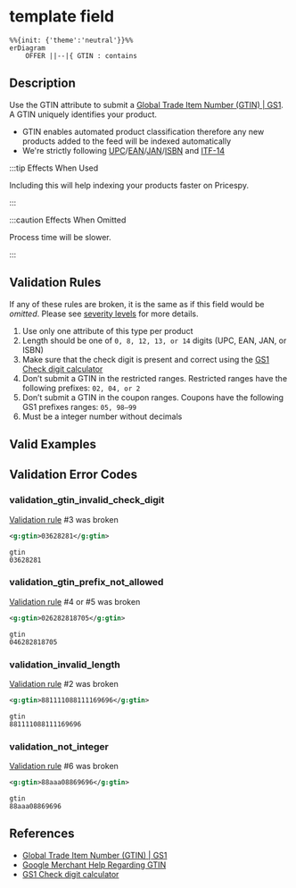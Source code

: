 
# template field

<OptionalField />

```mermaid
%%{init: {'theme':'neutral'}}%%
erDiagram
    OFFER ||--|{ GTIN : contains
```


## Description

Use the GTIN attribute to submit a [Global Trade Item Number (GTIN) | GS1](https://www.gs1.org/standards/id-keys/gtin). A GTIN uniquely identifies your product.

- GTIN enables automated product classification therefore any new products added to the feed will be indexed automatically
- We're strictly following [UPC](https://en.wikipedia.org/wiki/Universal_Product_Code#Composition)/[EAN](https://en.wikipedia.org/wiki/International_Article_Number#Composition)/[JAN](https://en.wikipedia.org/wiki/International_Article_Number#jan)/[ISBN](https://en.wikipedia.org/wiki/International_Standard_Book_Number) and [ITF-14](https://en.wikipedia.org/wiki/ITF-14)
  
:::tip Effects When Used

Including this will help indexing your products faster on Pricespy.

:::

:::caution Effects When Omitted

Process time will be slower.

:::

## Validation Rules

If any of these rules are broken, it is the same as if this field would be *omitted*. Please see [severity levels](/docs/terminology/severity-levels) for more details.

1. Use only one attribute of this type per product
1. Length should be one of `0, 8, 12, 13, or 14` digits (UPC, EAN, JAN, or ISBN)
1. Make sure that the check digit is present and correct using the [GS1 Check digit calculator](https://www.gs1.org/check*digit*calculator)
1. Don’t submit a GTIN in the restricted ranges. Restricted ranges have the following prefixes: `02, 04, or 2`
1. Don’t submit a GTIN in the coupon ranges. Coupons have the following GS1 prefixes ranges: `05, 98–99`
1. Must be a integer number without decimals

## Valid Examples

<ValidExamples/>


## Validation Error Codes

### validation_gtin_invalid_check_digit

[Validation rule](#validation-rules) #3 was broken


<Tabs>
  <TabItem value="xml" label="Example: Invalid XML value" default>

```xml
<g:gtin>03628281</g:gtin>          
```


 </TabItem>
  <TabItem value="csv" label="Example: Invalid CSV value">

```csv
gtin
03628281          
```

  </TabItem>
</Tabs>

### validation_gtin_prefix_not_allowed

[Validation rule](#validation-rules) #4 or #5 was broken

<Tabs>
  <TabItem value="xml" label="Example: Invalid XML value" default>

```xml
<g:gtin>026282818705</g:gtin>      
```


 </TabItem>
  <TabItem value="csv" label="Example: Invalid CSV value">

```csv
gtin
046282818705      
```

  </TabItem>
</Tabs>

### validation_invalid_length


[Validation rule](#validation-rules) #2 was broken

<Tabs>
  <TabItem value="xml" label="Example: Invalid XML value" default>

```xml
<g:gtin>881111088111169696</g:gtin>   
```


 </TabItem>
  <TabItem value="csv" label="Example: Invalid CSV value">

```csv
gtin
881111088111169696
```

  </TabItem>
</Tabs>

### validation_not_integer



[Validation rule](#validation-rules) #6 was broken

<Tabs>
  <TabItem value="xml" label="Example: Invalid XML value" default>

```xml
<g:gtin>88aaa08869696</g:gtin>        
```


 </TabItem>
  <TabItem value="csv" label="Example: Invalid CSV value">

```csv
gtin
88aaa08869696
```

  </TabItem>
</Tabs>



## References

- [Global Trade Item Number (GTIN) | GS1](https://www.gs1.org/standards/id-keys/gtin)
- [Google Merchant Help Regarding GTIN](https://support.google.com/merchants/answer/6324461)
- [GS1 Check digit calculator](https://www.gs1.org/check*digit*calculator)
